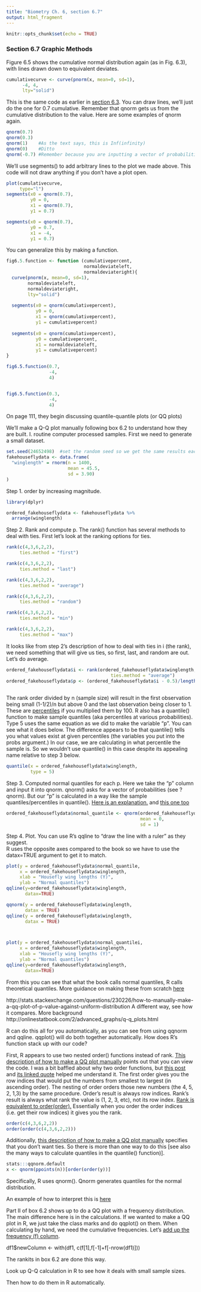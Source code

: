 ```yaml
---
title: "Biometry Ch. 6, section 6.7"
output: html_fragment
---
```


```r
knitr::opts_chunk$set(echo = TRUE)
```

<h3>Section 6.7 Graphic Methods</h3>

Figure 6.5 shows the cumulative normal distribution again (as in Fig. 6.3), with lines drawn down to equivalent deviates.
```r
cumulativecurve <- curve(pnorm(x, mean=0, sd=1),
      -4, 4,
      lty="solid")
```

This is the same code as earlier in [section 6.3](LINK HERE).
You can draw lines, we'll just do the one for 0.7 cumulative.
Remember that qnorm gets us from the cumulative distribution to the value.
Here are some examples of qnorm again.
```r
qnorm(0.7)
qnorm(0.3)
qnorm(1)    #As the text says, this is Inf(infinity)
qnorm(0)    #Ditto
qnorm(-0.7) #Remember because you are inputting a vector of probabilities it must be between 0 and 1.
```
We'll use segments() to add arbitrary lines to the plot we made above.
This code will not draw anything if you don't have a plot open.

```r
plot(cumulativecurve,
     type="l")
segments(x0 = qnorm(0.7),
         y0 = 0,
         x1 = qnorm(0.7),
         y1 = 0.7)

segments(x0 = qnorm(0.7),
         y0 = 0.7,
         x1 = -4,
         y1 = 0.7)
```

You can generalize this by making a function.

```r
fig6.5.function <- function (cumulativepercent,
                             normaldeviateleft,
                             normaldeviateright){
  curve(pnorm(x, mean=0, sd=1),
        normaldeviateleft,
        normaldeviateright,
        lty="solid")
  
  segments(x0 = qnorm(cumulativepercent),
           y0 = 0,
           x1 = qnorm(cumulativepercent),
           y1 = cumulativepercent)
  
  segments(x0 = qnorm(cumulativepercent),
           y0 = cumulativepercent,
           x1 = normaldeviateleft,
           y1 = cumulativepercent)
}

fig6.5.function(0.7,
                -4,
                4)


fig6.5.function(0.3,
                -4,
                4)

```

On page 111, they begin discussing quantile-quantile plots (or QQ plots)

We'll make a Q-Q plot manually following box 6.2 to understand how they are built.
I. routine computer processed samples.
First we need to generate a small dataset.
```r
set.seed(24652498)  #set the random seed so we get the same results each time.
fakehouseflydata <- data.frame(
  "winglength" = rnorm(n = 1400,
                       mean = 45.5,
                       sd = 3.90)
)
```
Step 1.  order by increasing magnitude.

```r
library(dplyr)
```
```r
ordered_fakehouseflydata <- fakehouseflydata %>%
  arrange(winglength)
```

Step 2. Rank and compute p.
The rank() function has several methods to deal with ties.
First let's look at the ranking options for ties.

```r
rank(c(4,3,6,2,2),
     ties.method = "first")

rank(c(4,3,6,2,2),
     ties.method = "last")

rank(c(4,3,6,2,2),
     ties.method = "average")

rank(c(4,3,6,2,2),
     ties.method = "random")

rank(c(4,3,6,2,2),
     ties.method = "min")

rank(c(4,3,6,2,2),
     ties.method = "max")
```
It looks like from step 2's description of how to deal with ties in i (the rank), we need something that will give us ties,
so first, last, and random are out.  Let's do average.

```r
ordered_fakehouseflydata$i <- rank(ordered_fakehouseflydata$winglength,
                                       ties.method = "average")
ordered_fakehouseflydata$p <- (ordered_fakehouseflydata$i - 0.5)/length(ordered_fakehouseflydata$winglength)
                                       
```

The rank order divided by n (sample size) will result in the first observation being small (1-1/2)/n but above 0 and the last observation being closer to 1.  These are [percentiles](https://books.google.com/books?id=Xj3SBQAAQBAJ&pg=PA108&lpg=PA108&dq=p+%3D+(i+-1/2)/n+quantile&source=bl&ots=w5-cCqQMJE&sig=Ahu8gN1tFHPMCERhqghUv0qjnaI&hl=en&sa=X&ved=0ahUKEwijsoabpLPSAhUBHWMKHWrQAmsQ6AEIJTAC#v=onepage&q=p%20%3D%20(i%20-1%2F2)%2Fn%20quantile&f=false) if you multiplied them by 100.  R also has a quantile() function to make sample quantiles (aka percentiles at various probabilities).  Type 5 uses the same equation as we did to make the variable "p".  You can see what it does below.  The difference appears to be that quantile() tells you what values exist at given percentiles (the variables you put into the probs argument.)  In our case, we are calculating in what percentile the sample is.  So we wouldn't use quantile() in this case despite its appealing name relative to step 3 below.

```r
quantile(x = ordered_fakehouseflydata$winglength,
         type = 5)
```


Step 3. Computed normal quantiles for each p.  Here we take the "p" column and input it into qnorm.  qnorm() asks for a vector of probabilities (see ?qnorm).  But our "p" is calculated in a way like the sample quantiles/percentiles in quantile().  [Here is an explanation.](http://stats.stackexchange.com/questions/132952/is-calculating-a-percentile-the-same-as-evaluating-a-cumulative-density-function) and [this one too](https://www.fs.fed.us/rm/pubs_int/int_gtr367/12comp.html)
```r
ordered_fakehouseflydata$normal_quantile <- qnorm(ordered_fakehouseflydata$p,
                                                  mean = 0, 
                                                  sd = 1)
```

Step 4. Plot.
You can use R's qqline to "draw the line with a ruler" as they suggest.  
R uses the opposite axes compared to the book so we have to use the datax=TRUE argument to get it to match.
```r
plot(y = ordered_fakehouseflydata$normal_quantile,
     x = ordered_fakehouseflydata$winglength,
     xlab = "Housefly wing lengths (Y)",
     ylab = "Normal quantiles")
qqline(y=ordered_fakehouseflydata$winglength,
       datax=TRUE)

qqnorm(y = ordered_fakehouseflydata$winglength,
       datax = TRUE)
qqline(y = ordered_fakehouseflydata$winglength,
       datax = TRUE)



plot(y = ordered_fakehouseflydata$normal_quantilei,
     x = ordered_fakehouseflydata$winglength,
     xlab = "Housefly wing lengths (Y)",
     ylab = "Normal quantiles")
qqline(y=ordered_fakehouseflydata$winglength,
       datax=TRUE)
```
From this you can see that what the book calls normal quantiles, R calls theoretical quantiles.
More guidance on making these from scratch [here](https://rpubs.com/markheckmann/45771)

http://stats.stackexchange.com/questions/230226/how-to-manually-make-a-qq-plot-of-p-value-against-uniform-distribution
A different way, see how it compares.
More background http://onlinestatbook.com/2/advanced_graphs/q-q_plots.html


R can do this all for you automatically, as you can see from using qqnorm and qqline.  qqplot() will do both together automatically.  How does R's function stack up with our code?

First, R appears to use two nested order() functions instead of rank.  [This description of how to make a QQ plot manually](https://rpubs.com/markheckmann/45771) points out that you can view the code.
I was a bit baffled about why two order functions, but [this post](http://stackoverflow.com/questions/2315601/understanding-the-order-function) and [its linked quote](https://stat.ethz.ch/pipermail/r-help/2001-November/016802.html) helped me understand it. 
The first order gives you the row indices that would put the numbers from smallest to largest (in ascending order).
The nesting of order orders those new numbers (the 4, 5, 2, 1,3) by the same procedure.  Order's result is always row indices.  Rank's result is always what rank the value is (1, 2, 3, etc), not its row index.  [Rank is equivalent to order(order).](http://stackoverflow.com/questions/38968911/why-does-orderorderx-equal-rankx-in-r?noredirect=1&lq=1)  Essentially when you order the order indices (i.e. get their row indices) it gives you the rank.


```r
order(c(4,3,6,2,2))
order(order(c(4,3,6,2,2)))
```


Additionally, [this description of how to make a QQ plot manually](https://rpubs.com/markheckmann/45771) specifies that you don't want ties.  So there is more than one way to do this [see also the many ways to calculate quantiles in the quantile() function)].


```r
stats:::qqnorm.default
x <- qnorm(ppoints(n))[order(order(y))]
```
Specifically, R uses qnorm().  Qnorm generates quantiles for the normal distribution.

An example of how to interpret this is [here](http://data.library.virginia.edu/understanding-q-q-plots/)

Part II of box 6.2 shows up to do a QQ plot with a frequency distribution.  The main difference here is in the calculations.  If we wanted to make a QQ plot in R, we just take the class marks and do qqplot() on them.  When calculating by hand, we need the cumulative frequencies. Let's [add up the frequency (f) column](http://stackoverflow.com/questions/33038240/add-row-value-to-previous-row-value-in-r).

df1$newColumn <- with(df1, c(f[1],f[-1]+f[-nrow(df1)]))

The rankits in box 6.2 are done this way.

 Look up Q-Q calculation in R to see how it deals with small sample sizes.
 
Then how to do them in R automatically.
 
